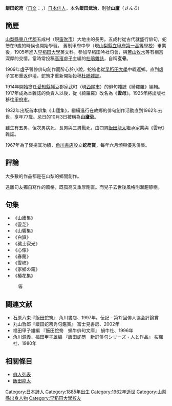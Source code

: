 {{Japanese|image=Iida Dakotsu.JPG|japanese=飯田蛇笏|kana=いいだ だこつ|romaji=Iida Dakotsu}}
{{Japanese|japanese=飯田武治|kana=いいだ たけはる|romaji=Iida Takeharu}}

'''飯田蛇笏'''（[[日文|日文]]：{{lang|ja|飯田蛇笏}}，{{bd|1885年|4月26日|1962年|10月3日|}}）[[日本|日本]][[俳人|俳人]]，本名'''飯田武治'''，別號'''山廬'''（''さんろ''）

==簡歷==

[[山梨縣|山梨縣]][[東八代郡|東八代郡]]五成村（現[[笛吹市|笛吹市]]）大地主的長男。五成村從古代就盛行俳句，蛇笏在9歲的時候也開始學習。
舊制甲府中學（現[[山梨縣立甲府第一高等學校|山梨縣立甲府第一高等學校]]）畢業後，1905年進入[[早稻田大學|早稻田大學]]英文科。參加早稻田吟社句會，與[[若山牧水|若山牧水]]等有相當深厚的交情。當時常投稿[[高濱虛子|高濱虛子]]主編的[[杜鵑雜誌|杜鵑雜誌]]，自稱'''玄骨'''。

1909年虛子暫停俳句創作而醉心於小說，蛇笏也從[[早稻田大學|早稻田大學]]中輟返鄉。直到虛子宣布重返俳壇，蛇笏才重新開始投稿[[杜鵑雜誌|杜鵑雜誌]]。

1914年開始擔任[[愛知縣|愛知縣]]幡豆郡家武町（現[[西尾市|西尾市]]）的俳句雜誌《綺羅羅》編輯。1917年成為本雜誌的負責人以後，從《綺羅羅》改名為《'''雲母'''》。1925年將出版社移往[[甲府市|甲府市]]。

1932年出版首本俳集《山廬集》，繼續進行在故鄉的俳句創作活動直到1962年去世，享年77歲。忌日的10月3日被稱為'''山廬忌'''。

雖生有五男，但次男病死、長男與三男戰死，由四男[[飯田龍太|飯田龍太]]繼承家業與《雲母》雜誌。

1967年為了褒揚其功績，[[角川書店|角川書店]]設立'''蛇笏賞'''，每年六月頒與優秀俳集。

==評論==
大多數的作品都是在山梨的鄉間創作。

遠離句友獨自寫作的風格，既孤高又重厚剛直。而兒子去世後風格則漸趨靜穩。

== 句集 ==
*《山廬集》
*《靈芝》
*《山響集》
*《白嶽》
*《穢土寂光》
*《心像》
*《春蘭》
*《雪峽》
*《家鄉の霧》
*《椿花集》
:等

== 関連文献 ==

* 石原八束『飯田蛇笏』 角川書店、1997年。伝記 - 第12回俳人協会評論賞
* 丸山哲郎『飯田蛇笏秀句鑑賞』 富士見書房、2002年
* 福田甲子雄編 『飯田蛇笏　蝸牛俳句文庫』 蝸牛社、1996年
* 角川源義、福田甲子雄編 『飯田蛇笏　新訂俳句シリーズ・人と作品』 桜楓社、1980年

==相關條目==
* [[俳人列表|俳人列表]]
* [[飯田龍太|飯田龍太]]

{{Authority control}}
{{DEFAULTSORT:Iida Dakotsu}}
[[Category:日本詩人|Category:日本詩人]]
[[Category:1885年出生|Category:1885年出生]]
[[Category:1962年逝世|Category:1962年逝世]]
[[Category:山梨縣出身人物|Category:山梨縣出身人物]]
[[Category:早稻田大學校友|Category:早稻田大學校友]]